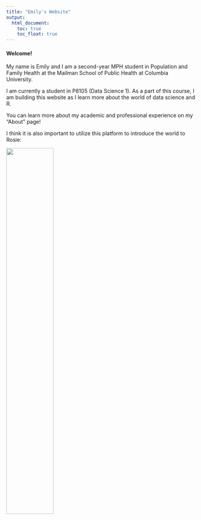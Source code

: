 ```yaml
---
title: "Emily's Website"
output: 
  html_document:
    toc: true
    toc_float: true
---
```


#### Welcome!

My name is Emily and I am a second-year MPH student in Population and Family Health at the Mailman School of Public Health at Columbia University.

I am currently a student in P8105 (Data Science 1). As a part of this course, I am building this website as I learn more about the world of data science and R.

You can learn more about my academic and professional experience on my "About" page!

I think it is also important to utilize this platform to introduce the world to Rosie:

<img src="Rosie_3.jpg" style="width:50%">


